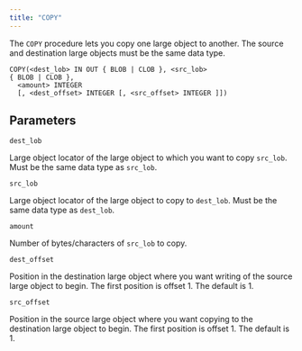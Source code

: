 ```yaml
---
title: "COPY"
---
```


The `COPY` procedure lets you copy one large object to another. The source and destination large objects must be the same data type.

```text
COPY(<dest_lob> IN OUT { BLOB | CLOB }, <src_lob>
{ BLOB | CLOB },
  <amount> INTEGER
  [, <dest_offset> INTEGER [, <src_offset> INTEGER ]])
```

## Parameters

`dest_lob`

 Large object locator of the large object to which you want to copy `src_lob`. Must be the same data type as `src_lob`.

`src_lob`

 Large object locator of the large object to copy to `dest_lob`. Must be the same data type as `dest_lob`.

`amount`

 Number of bytes/characters of `src_lob` to copy.

`dest_offset`

 Position in the destination large object where you want writing of the source large object to begin. The first position is offset 1. The default is 1.

`src_offset`

 Position in the source large object where you want copying to the destination large object to begin. The first position is offset 1. The default is 1.
